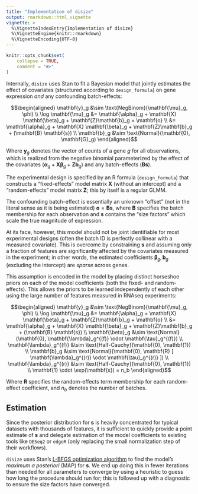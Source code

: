 ```yaml
---
title: "Implementation of disize"
output: rmarkdown::html_vignette
vignette: >
  %\VignetteIndexEntry{Implementation of disize}
  %\VignetteEngine{knitr::rmarkdown}
  %\VignetteEncoding{UTF-8}
---
```


```r
knitr::opts_chunk$set(
    collapse = TRUE,
    comment = "#>"
)
```

Internally, `disize` uses Stan to fit a Bayesian model that jointly estimates the effect of covariates (structured according to `design_formula`) on gene expression *and* any confounding batch-effects:

$$\begin{aligned}
    \mathbf{y}_g &\sim \text{NegBinom}(\mathbf{\mu}_g, \phi) \\
    \log \mathbf{\mu}_g &= \mathbf{\alpha}_g + \mathbf{X} \mathbf{\beta}_g + \mathbf{Z}\mathbf{b}_g + \mathbf{o} \\
        &= \mathbf{\alpha}_g + \mathbf{X} \mathbf{\beta}_g + \mathbf{Z}\mathbf{b}_g + (\mathbf{B} \mathbf{s}) \\
    \mathbf{b}_g &\sim \text{Normal}(\mathbf{0}, \mathbf{G}_g)
\end{aligned}$$

Where $\mathbf{y}_g$ denotes the vector of counts of a gene $g$ for all observations, which is realized from the negative binomial parameterized by the effect of the covariates ($\mathbf{\alpha}_g + \mathbf{X} \mathbf{\beta}_g + \mathbf{Z}\mathbf{b}_g$) and any batch-effects ($\mathbf{B} \mathbf{s}$).

The experimental design is specified by an R formula (`design_formula`) that constructs a "fixed-effects" model matrix $\mathbf{X}$ (without an intercept) and a "random-effects" model matrix $\mathbf{Z}$; this by itself is a regular GLMM.

The confounding batch-effect is essentially an unknown "offset" (not in the literal sense as it is being estimated) $\mathbf{o} = \mathbf{B} \mathbf{s}$, where $\mathbf{B}$ specifies the batch membership for each observation and $\mathbf{s}$ contains the "size factors" which scale the true magnitude of expression.

At its face, however, this model should not be joint identifiable for most experimental designs (often the batch ID is perfectly collinear with a measured covariate).
This is overcome by constraining $\mathbf{s}$ and assuming only a fraction of features are significantly affected by the covariates measured in the experiment;
in other words, the estimated coefficients $\mathbf{\beta}_g, \mathbf{b}_g$ (excluding the intercept) are *sparse* across genes.

This assumption is encoded in the model by placing distinct horseshoe priors on each of the model coefficients (both the fixed- and random-effects).
This allows the priors to be learned independently of each other using the large number of features measured in RNAseq experiments:

$$\begin{aligned}
    \mathbf{y}_g &\sim \text{NegBinom}(\mathbf{\mu}_g, \phi) \\
    \log \mathbf{\mu}_g &= \mathbf{\alpha}_g + \mathbf{X} \mathbf{\beta}_g + \mathbf{Z}\mathbf{b}_g + \mathbf{o} \\
        &= \mathbf{\alpha}_g + \mathbf{X} \mathbf{\beta}_g + \mathbf{Z}\mathbf{b}_g + (\mathbf{B} \mathbf{s}) \\
    \mathbf{\beta}_g &\sim \text{Normal}(\mathbf{0}, \mathbf{\lambda}_g^{(f)} \odot \mathbf{\tau}_g^{(f)}) \\
    \mathbf{\lambda}_g^{(f)} &\sim \text{Half-Cauchy}(\mathbf{0}, \mathbf{1}) \\
    \mathbf{b}_g &\sim \text{Normal}(\mathbf{0}, \mathbf{R} [ \mathbf{\lambda}_g^{(r)} \odot \mathbf{\tau}_g^{(r)} ]) \\
    \mathbf{\lambda}_g^{(r)} &\sim \text{Half-Cauchy}(\mathbf{0}, \mathbf{1}) \\
    \mathbf{1} \cdot \exp(\mathbf{s}) = n_b
\end{aligned}$$

Where $\mathbf{R}$ specifies the random-effects term membership for each random-effect coefficient, and $n_b$ denotes the number of batches.

## Estimation

Since the posterior distribution for $\mathbf{s}$ is heavily concentrated for typical datasets with thousands of features, it is sufficient to quickly provide a point estimate of $\mathbf{s}$ and delegate estimation of the model coefficients to existing tools like `DESeq2` or `edgeR` (only replacing the small normalization step of their workflows).

`disize` uses Stan's [L-BFGS optimization algorithm](https://mc-stan.org/docs/reference-manual/optimization.html) to find the model's *maximum a posteriori* (MAP) for $\mathbf{s}$. We end up doing this in fewer iterations than needed for all parameters to converge by using a heuristic to guess how long the procedure should run for; this is followed up with a diagnostic to ensure the size factors have converged.
